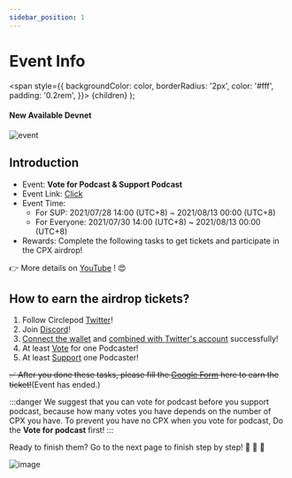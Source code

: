 ```yaml
---
sidebar_position: 1
---
```


# Event Info

  <span
    style={{
      backgroundColor: color,
      borderRadius: '2px',
      color: '#fff',
      padding: '0.2rem',
    }}>
    {children}
  </span>
);

#### New Available <Highlight color="#25c2a0">Devnet</Highlight>

![event](/img/FB.png)

## Introduction
- Event: **Vote for Podcast & Support Podcast**
- Event Link: [Click](https://staging-launch.circlepod.app/)
- Event Time: 
  - For SUP: 2021/07/28 14:00 (UTC+8) ~ 2021/08/13 00:00 (UTC+8)
  - For Everyone: 2021/07/30 14:00 (UTC+8) ~ 2021/08/13 00:00 (UTC+8)
- Rewards: Complete the following tasks to get tickets and participate in the CPX airdrop!

👉 More details on [YouTube](https://www.youtube.com/watch?v=YZ-BB6IO_t4) ! 😍
## How to earn the airdrop tickets?

1. Follow Circlepod [Twitter](https://twitter.com/CirclepodP)!
2. Join [Discord](https://discord.gg/D2pNA2e6Dw)!
3. [Connect the wallet](/docs/wallet/connect-wallet) and [combined with Twitter's account](/docs/wallet/connect-twitter) successfully!
4. At least [Vote](/docs/protocol/governance/vote) for one Podcaster!
5. At least [Support](/docs/protocol/channel/intro) one Podcaster!

~~✅ After you done these tasks, please fill the [Google Form](https://forms.gle/8SnGyo4TtuBKGbYC6) here to earn the ticket!~~(Event has ended.)

:::danger
We suggest that you can vote for podcast before you support podcast, because how many votes you have depends on the number of CPX you have.
To prevent you have no CPX when you vote for podcast, Do the **Vote for podcast** first! 
:::

Ready to finish them? Go to the next page to finish step by step! 🚀 🚀 🚀

![image](/img/hello.gif)